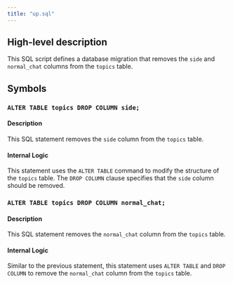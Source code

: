 ```yaml
---
title: "up.sql"
---
```


## High-level description
This SQL script defines a database migration that removes the `side` and `normal_chat` columns from the `topics` table. 

## Symbols

### `ALTER TABLE topics DROP COLUMN side;`
#### Description
This SQL statement removes the `side` column from the `topics` table.

#### Internal Logic
This statement uses the `ALTER TABLE` command to modify the structure of the `topics` table. The `DROP COLUMN` clause specifies that the `side` column should be removed.

### `ALTER TABLE topics DROP COLUMN normal_chat;`
#### Description
This SQL statement removes the `normal_chat` column from the `topics` table.

#### Internal Logic
Similar to the previous statement, this statement uses `ALTER TABLE` and `DROP COLUMN` to remove the `normal_chat` column from the `topics` table. 
